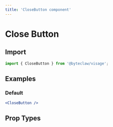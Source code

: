 ```yaml
---
title: 'CloseButton component'
---
```


# Close Button

## Import

```js transpile=false
import { CloseButton } from '@byteclaw/visage';
```

## Examples

### Default

```jsx live=true
<CloseButton />
```

## Prop Types

<PropTypes component="CloseButton" />
